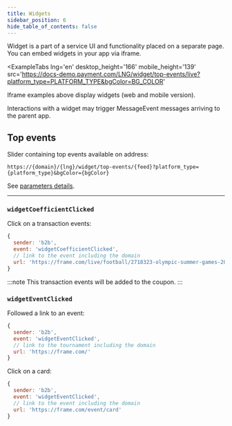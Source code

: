 ```yaml
---
title: Widgets
sidebar_position: 6
hide_table_of_contents: false
---
```





Widget is a part of a service UI and functionality placed on a separate page.
You can embed widgets in your app via iframe.

<ExampleTabs
  lng='en'
  desktop_height='166'
  mobile_height='139'
  src='https://docs-demo.payment.com/LNG/widget/top-events/live?platform_type=PLATFORM_TYPE&bgColor=BG_COLOR'
>
  Iframe examples above display widgets (web and mobile
  version).
</ExampleTabs>

Interactions with a widget may trigger MessageEvent messages arriving to the
parent app.


## Top events

Slider containing top events available on address:

```
https://{domain}/{lng}/widget/top-events/{feed}?platform_type={platform_type}&bgColor={bgColor}
```

See [parameters details](/frontend/API).

---


### `widgetCoefficientClicked`

Click on a transaction events:

```js
{
  sender: 'b2b',
  event: 'widgetCoefficientClicked',
  // link to the event including the domain
  url: 'https://frame.com/live/football/2718323-olympic-summer-games-2024/546773231-argentina-u23-morocco-u23' 
}
```

:::note
This transaction events will be added to the coupon.
:::


### `widgetEventClicked`

Followed a link to an event:

```js
{
  sender: 'b2b',
  event: 'widgetEventClicked',
  // link to the tournament including the domain
  url: 'https://frame.com/'
}
```

Click on a card:

```js
{
  sender: 'b2b',
  event: 'widgetEventClicked',
  // link to the event including the domain
  url: 'https://frame.com/event/card'
}
```
